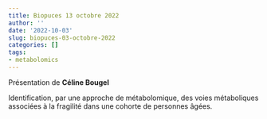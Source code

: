 ```yaml
---
title: Biopuces 13 octobre 2022
author: ''
date: '2022-10-03'
slug: biopuces-03-octobre-2022
categories: []
tags: 
- metabolomics
---
```


Présentation de **Céline Bougel**

Identification, par une approche de métabolomique, des voies métaboliques associées à la fragilité dans une cohorte de personnes âgées.

<!-- Vous trouverez le diaporama à ce lien : [pdf](/diapos/Asterics_Liaubet_SEP2022.pdf). -->